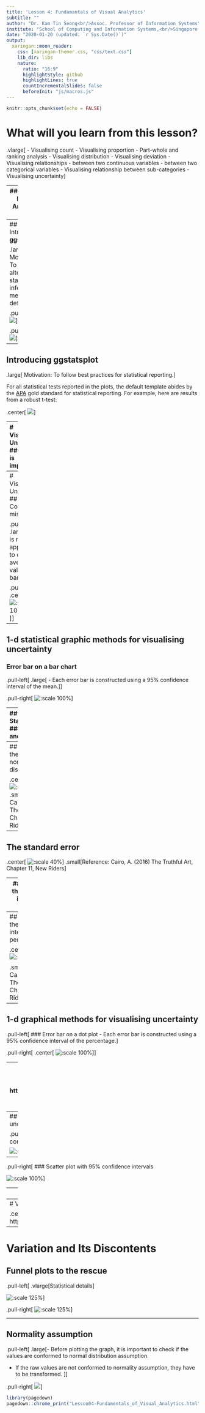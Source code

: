 ```yaml
---
title: 'Lesson 4: Fundamantals of Visual Analytics'
subtitle: ""
author: "Dr. Kam Tin Seong<br/>Assoc. Professor of Information Systems"
institute: "School of Computing and Information Systems,<br/>Singapore Management University"
date: "2020-01-20 (updated: `r Sys.Date()`)"
output:
  xaringan::moon_reader:
    css: [xaringan-themer.css, "css/text.css"]
    lib_dir: libs
    nature:
      ratio: "16:9"
      highlightStyle: github
      highlightLines: true
      countIncrementalSlides: false
      beforeInit: "js/macros.js"
---
```


```r
knitr::opts_chunk$set(echo = FALSE)
```

# What will you learn from this lesson?
.vlarge[
- Visualising count
- Visualising proportion
    - Part-whole and ranking analysis 
- Visualising distribution
- Visualising deviation
- Visualising relationships
    - between two continuous variables
    - between two categorical variables
- Visualising relationship between sub-categories
- Visualising uncertainty
]

---
## Visually Driven Analytics (VDA)

.large[
Motivation: To combine data visualisation and statistical modeling]

.center[
![:scale 70%](img/image1.jpg)]

---
## Introducing **ggstatsplot**

.large[
Motivation: To provide alternative statistical inference methods by default.
]

.pull-left[
![](img/image2.jpg)]

.pull-right[
![](img/image3.jpg)]

---
## Introducing **ggstatsplot**

.large[
Motivation: To follow best practices for statistical reporting.
]

For all statistical tests reported in the plots, the default template abides by the [APA](https://my.ilstu.edu/~jhkahn/apastats.html) gold standard for statistical reporting. For example, here are results from a robust t-test:

.center[
![](img/image4.jpg)]


---
# Visualising Uncertainty
## Why it is important?

.left-column[
.large[
- One of the most challenging aspects of data visualization is the visualization of uncertainty.]] 

.right-column[
![:scale 90%](img/image5-1.jpg)

.small[Source: Chart 61, LABOUR FORCE IN SINGAPORE 2019, pg. 52]
]

---
# Visualising Uncertainty
## Commend mistake

.pull-left[
.large[
- It is not appropriate to displace average values on bars]]

.pull-right[
.center[
![:scale 100%](img/image5-2.jpg)]]

---
## 1-d statistical graphic methods for visualising uncertainty
### Error bar on a bar chart

.pull-left[
.large[
- Each error bar is constructed using a 95% confidence interval of the mean.]]

.pull-right[
![:scale 100%](img/image5-3.jpg)]

---
## Back to Statistics 101
### Population and samples

.pull-left[
![:scale 80%](img/image5-5.jpg)
]

.pull-right[
![:scale 80%](img/image5-6.jpg)]

- When drawing many samples from a population, it is possible to obtain a few with means that greatly differ from the population.

.small[Reference: Cairo, A. (2016) The Truthful Art, Chapter 11, New Riders]


---
## A reminder of the standard normal distribution

.center[
![:scale 50%](img/image5-7.jpg)]
.small[Reference: Cairo, A. (2016) The Truthful Art, Chapter 11, New Riders]

---
## The standard error

.center[
![:scale 40%](img/image5-8.jpg)]
.small[Reference: Cairo, A. (2016) The Truthful Art, Chapter 11, New Riders]

---
## Calculating the confidence interval of a mean

.center[
![:scale 50%](img/image5-9.jpg)]
.small[Reference: Cairo, A. (2016) The Truthful Art, Chapter 11, New Riders]

---
## Calculating the confidence interval of a percentage

.center[
![:scale 75%](img/image5-11.jpg)]

.small[Reference: Cairo, A. (2016) The Truthful Art, Chapter 11, New Riders]

---
## 1-d graphical methods for visualising uncertainty

.pull-left[
### Error bar on a dot plot
- Each error bar is constructed using a 95% confidence interval of the percentage.]

.pull-right[
.center[
![:scale 100%](img/image5-4.jpg)]]

---
## Graphical methods for visualising uncertainty
.center[
![:scale 60%](img/image5-12.png)]
.small[Reference: https://serialmentor.com/dataviz/visualizing-uncertainty.html#visualizing-the-uncertainty-of-point-estimates]

---
## 2-d graphical methods for visualising uncertainty

.pull-left[
### Scatter plot with 95% confidence ellipse

![:scale 100%](img/image5-13.jpg)]

--

.pull-right[
### Scatter plot with 95% confidence intervals

![:scale 100%](img/image5-14.jpg)]

---
## 2-d graphical methods for visualising uncertainty

### Trellis scatter plot with 95% confidence intervals

.pull-left[
.large[
Figure on the right reveals that the relationships between english and maths grades for Indians and Other races are relatively less certain than Chinese and Malays.]]

.pull-right[
![:scale 100%](img/image5-15.jpg)]

---
# Variation and Its Discontents
## Random and unfair comparisons

.center[
![:scale 55%](img/image5-16.jpg)]
.small[Reference: https://www.perceptualedge.com/articles/visual_business_intelligence/variation_and_its_discontents.pdf]

---
# Variation and Its Discontents
## Funnel plots to the rescue

.pull-left[
.vlarge[Statistical details]

![:scale 125%](img/image5-18.jpg)]


.pull-right[
![:scale 125%](img/image5-17.jpg)]

---
## Normality assumption

.pull-left[
.large[- Before plotting the graph, it is important to check if the values are conformed to normal distribution assumption.

- If the raw values are not conformed to normality assumption, they have to be transformed.
]]

.pull-right[
![](img/image5-19.jpg)]



```r
library(pagedown)
pagedown::chrome_print("Lesson04-Fundamentals_of_Visual_Analytics.html")
```

